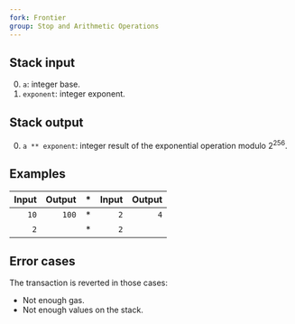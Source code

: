 ```yaml
---
fork: Frontier
group: Stop and Arithmetic Operations
---
```


## Stack input

0. `a`: integer base.
1. `exponent`: integer exponent.

## Stack output

0. `a ** exponent`: integer result of the exponential operation modulo 2<sup>256</sup>.

## Examples

| Input | Output | * | Input | Output |
|------:|-------:|-|------:|-------:|
| `10` | `100` | * | `2` | `4` |
| `2` | | * | `2` | |

## Error cases

The transaction is reverted in those cases:
- Not enough gas.
- Not enough values on the stack.
